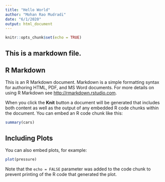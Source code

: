 ```yaml
---
title: "Hello World"
author: "Mohan Rao Mudradi"
date: "6/1/2020"
output: html_document
---
```


```r
knitr::opts_chunk$set(echo = TRUE)
```

## This is a markdown file.
## R Markdown

This is an R Markdown document. Markdown is a simple formatting syntax for authoring HTML, PDF, and MS Word documents. For more details on using R Markdown see <http://rmarkdown.rstudio.com>.

When you click the **Knit** button a document will be generated that includes both content as well as the output of any embedded R code chunks within the document. You can embed an R code chunk like this:

```r
summary(cars)
```

## Including Plots

You can also embed plots, for example:

```r
plot(pressure)
```

Note that the `echo = FALSE` parameter was added to the code chunk to prevent printing of the R code that generated the plot.

